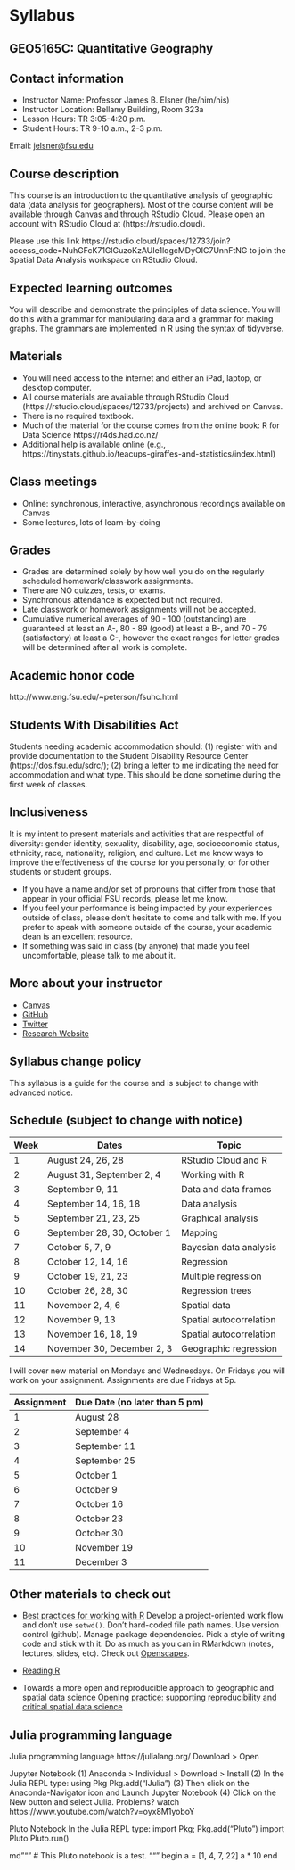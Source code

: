# Syllabus {-}

## GEO5165C: Quantitative Geography {-}

## Contact information {-}

* Instructor Name: Professor James B. Elsner (he/him/his)
* Instructor Location: Bellamy Building, Room 323a
* Lesson Hours: TR 3:05-4:20 p.m.
* Student Hours: TR 9-10 a.m., 2-3 p.m.

Email: <jelsner@fsu.edu>

## Course description {-}

This course is an introduction to the quantitative analysis of geographic data (data analysis for geographers). Most of the course content will be available through Canvas and through RStudio Cloud. Please open an account with RStudio Cloud at (https://rstudio.cloud). 

Please use this link https://rstudio.cloud/spaces/12733/join?access_code=NuhGFcK71GlGuzoKzAUIe1lqgcMDyOIC7UnnFtNG to join the Spatial Data Analysis workspace on RStudio Cloud.

## Expected learning outcomes {-}

You will describe and demonstrate the principles of data science. You will do this with a grammar for manipulating data and a grammar for making graphs. The grammars are implemented in R using the syntax of tidyverse.

## Materials {-}

* You will need access to the internet and either an iPad, laptop, or desktop computer. 
* All course materials are available through RStudio Cloud (https://rstudio.cloud/spaces/12733/projects) and archived on Canvas.
* There is no required textbook. 
* Much of the material for the course comes from the online book: R for Data Science https://r4ds.had.co.nz/
* Additional help is available online (e.g., https://tinystats.github.io/teacups-giraffes-and-statistics/index.html)

## Class meetings {-}

- Online: synchronous, interactive, asynchronous recordings available on Canvas
- Some lectures, lots of learn-by-doing

## Grades {-}

* Grades are determined solely by how well you do on the regularly scheduled homework/classwork assignments. 
* There are NO quizzes, tests, or exams. 
* Synchronous attendance is expected but not required. 
* Late classwork or homework assignments will not be accepted.
* Cumulative numerical averages of 90 - 100 (outstanding) are guaranteed at least an A-, 80 - 89 (good) at least a B-, and 70 - 79 (satisfactory) at least a C-, however the exact ranges for letter grades will be determined after all work is complete.

## Academic honor code {-}

http://www.eng.fsu.edu/~peterson/fsuhc.html

## Students With Disabilities Act {-}

Students needing academic accommodation should: (1) register with and provide documentation to the Student Disability Resource Center (https://dos.fsu.edu/sdrc/); (2) bring a letter to me indicating the need for accommodation and what type. This should be done sometime during the first week of classes.

## Inclusiveness {-}

It is my intent to present materials and activities that are respectful of diversity: gender identity, sexuality, disability, age, socioeconomic status, ethnicity, race, nationality, religion, and culture. Let me know ways to improve the effectiveness of the course for you personally, or for other students or student groups.

- If you have a name and/or set of pronouns that differ from those that appear in your official FSU records, please let me know.
- If you feel your performance is being impacted by your experiences outside of class, please don't hesitate to come and talk with me. If you prefer to speak with someone outside of the course, your academic dean is an excellent resource. 
- If something was said in class (by anyone) that made you feel uncomfortable, please talk to me about it.

## More about your instructor {-}

* [Canvas](https://cas.fsu.edu/cas/login)
* [GitHub](https://github.com/jelsner/)
* [Twitter](https://twitter.com/JBElsner)
* [Research Website](http://myweb.fsu.edu/jelsner/_site/)

## Syllabus change policy {-}

This syllabus is a guide for the course and is subject to change with advanced notice.

## Schedule (subject to change with notice) {-}

Week | Dates                       | Topic
-----|-----------------------------|-------
1    | August 24, 26, 28           | RStudio Cloud and R
2    | August 31, September 2, 4   | Working with R
3    | September 9, 11             | Data and data frames
4    | September 14, 16, 18        | Data analysis
5    | September 21, 23, 25        | Graphical analysis
6    | September 28, 30, October 1 | Mapping
7    | October 5, 7, 9             | Bayesian data analysis
8    | October 12, 14, 16          | Regression
9    | October 19, 21, 23          | Multiple regression
10   | October 26, 28, 30          | Regression trees
11   | November 2, 4, 6            | Spatial data
12   | November 9, 13              | Spatial autocorrelation
13   | November 16, 18, 19         | Spatial autocorrelation
14   | November 30, December 2, 3  | Geographic regression

I will cover new material on Mondays and Wednesdays. On Fridays you will work on your assignment. Assignments are due Fridays at 5p.

Assignment | Due Date (no later than 5 pm)
-----------|---------------
1          | August 28
2          | September 4
3          | September 11
4          | September 25
5          | October 1
6          | October 9
7          | October 16
8          | October 23
9          | October 30
10         | November 19
11         | December 3

## Other materials to check out {-}

* [Best practices for working with R](https://twitter.com/DanOvand0/status/1309223236740083712)
Develop a project-oriented work flow and don't use `setwd()`. Don't hard-coded file path names. Use version control (github). Manage package dependencies. Pick a style of writing code and stick with it. Do as much as you can in RMarkdown (notes, lectures, slides, etc). Check out [Openscapes](https://www.openscapes.org/).

* [Reading R](https://kieranhealy.org/blog/archives/2020/09/24/us-excess-mortality/)

* Towards a more open and reproducible approach to geographic and spatial data science [Opening practice: supporting reproducibility and critical spatial data science](https://link.springer.com/article/10.1007/s10109-020-00334-2)


## Julia programming language {-}

Julia programming language https://julialang.org/
Download > Open

Jupyter Notebook
(1) Anaconda > Individual > Download > Install
(2) In the Julia REPL type:
using Pkg
Pkg.add("IJulia")
(3) Then click on the Anaconda-Navigator icon and Launch Jupyter Notebook
(4) Click on the New button and select Julia.
Problems? watch https://www.youtube.com/watch?v=oyx8M1yoboY

Pluto Notebook
In the Julia REPL type:
import Pkg; Pkg.add("Pluto")
import Pluto
Pluto.run()

md"""
# This Pluto notebook is a test.
"""
begin
a = [1, 4, 7, 22]
	a * 10
end

